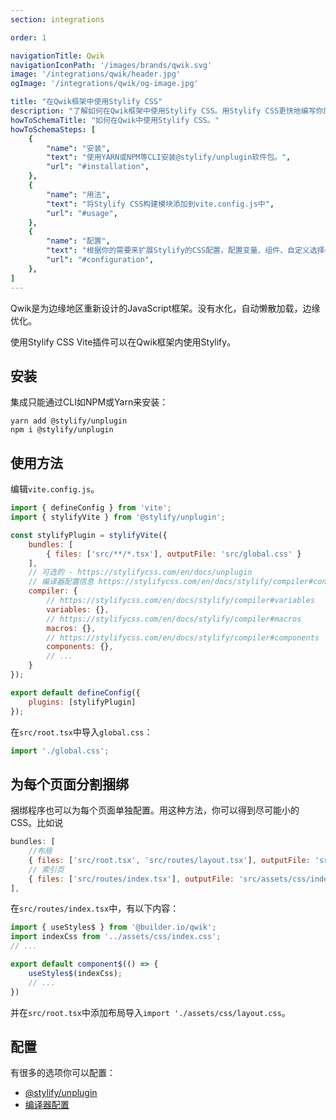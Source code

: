 ```yaml
---
section: integrations

order: 1

navigationTitle: Qwik
navigationIconPath: '/images/brands/qwik.svg'
image: '/integrations/qwik/header.jpg'
ogImage: '/integrations/qwik/og-image.jpg'

title: "在Qwik框架中使用Stylify CSS"
description: "了解如何在Qwik框架中使用Stylify CSS。用Stylify CSS更快地编写你的Qwik网站代码。"
howToSchemaTitle: "如何在Qwik中使用Stylify CSS。"
howToSchemaSteps: [
	{
		"name": "安装",
		"text": "使用YARN或NPM等CLI安装@stylify/unplugin软件包。",
		"url": "#installation",
	},
	{
		"name": "用法",
		"text": "将Stylify CSS构建模块添加到vite.config.js中",
		"url": "#usage",
	},
	{
		"name": "配置",
		"text": "根据你的需要来扩展Stylify的CSS配置。配置变量、组件、自定义选择器和更多。" ,
		"url": "#configuration",
	},
]
---
```


Qwik是为边缘地区重新设计的JavaScript框架。没有水化，自动懒散加载，边缘优化。

使用Stylify CSS Vite插件可以在Qwik框架内使用Stylify。

<StackBlitzLink link="stylify-qwik-example" />

## 安装

集成只能通过CLI如NPM或Yarn来安装：
```
yarn add @stylify/unplugin
npm i @stylify/unplugin
```

## 使用方法

编辑`vite.config.js`。


```javascript
import { defineConfig } from 'vite';
import { stylifyVite } from '@stylify/unplugin';

const stylifyPlugin = stylifyVite({
	bundles: [
		{ files: ['src/**/*.tsx'], outputFile: 'src/global.css' }
	],
	// 可选的 - https://stylifycss.com/en/docs/unplugin
	// 编译器配置信息 https://stylifycss.com/en/docs/stylify/compiler#configuration
	compiler: {
		// https://stylifycss.com/en/docs/stylify/compiler#variables
		variables: {},
		// https://stylifycss.com/en/docs/stylify/compiler#macros
		macros: {},
		// https://stylifycss.com/en/docs/stylify/compiler#components
		components: {},
		// ...
	}
});

export default defineConfig({
	plugins: [stylifyPlugin]
});
```

在`src/root.tsx`中导入`global.css`：

```javascript
import './global.css';
```

## 为每个页面分割捆绑
捆绑程序也可以为每个页面单独配置。用这种方法，你可以得到尽可能小的CSS。比如说


```javascript
bundles: [
	//布局
	{ files: ['src/root.tsx', 'src/routes/layout.tsx'], outputFile: 'src/assets/css/layout.css'},
	// 索引页
	{ files: ['src/routes/index.tsx'], outputFile: 'src/assets/css/index.css'},
],
```

在`src/routes/index.tsx`中，有以下内容：

```javascript
import { useStyles$ } from '@builder.io/qwik';
import indexCss from '../assets/css/index.css';
// ...

export default component$(() => {
	useStyles$(indexCss);
	// ...
})
```

并在`src/root.tsx`中添加布局导入`import './assets/css/layout.css`。

## 配置
有很多的选项你可以配置：
- [@stylify/unplugin](/zh/docs/unplugin)
- [编译器配置](/zh/docs/stylify/compiler)

<WhereToNext />
